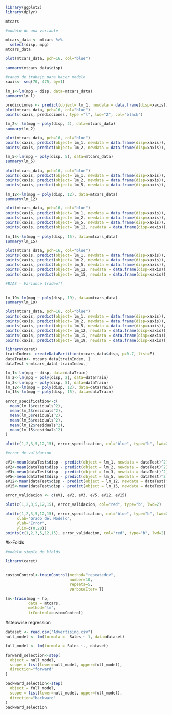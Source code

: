 ```{r}
library(ggplot2)
library(dplyr)
```


```{r}

mtcars

```

```{r}
#modelo de una variable

mtcars_data <- mtcars %>%
  select(disp, mpg)
mtcars_data
```

```{r}
plot(mtcars_data, pch=16, col="blue")
```
```{r}
summary(mtcars_data$disp)


```

```{r}
#rango de trabajo para hacer modelo
xaxis<- seq(70, 475, by=1)
```

```{r}
lm_1<-lm(mpg ~ disp, data=mtcars_data)
summary(lm_l)
```

```{r}
predicciones <- predict(object= lm_1, newdata = data.frame(disp=xaxis))
plot(mtcars_data, pch=16, col="blue")
points(xaxis, predicciones, type ="l", lwd="2", col="black")
```


```{r}
lm_2<- lm(mpg ~ poly(disp, 2), data=mtcars_data)
summary(lm_2)
```

```{r}


plot(mtcars_data, pch=16, col="blue")
points(xaxis, predict(object= lm_1, newdata = data.frame(disp=xaxis)), type ="l", lwd="2", col="black")
points(xaxis, predict(object= lm_2, newdata = data.frame(disp=xaxis)), type ="l", lwd="2", col="red")

```


```{r}

lm_5<-lm(mpg ~ poly(disp, 5), data=mtcars_data)
summary(lm_5)

```

```{r}
plot(mtcars_data, pch=16, col="blue")
points(xaxis, predict(object= lm_1, newdata = data.frame(disp=xaxis)), type ="l", lwd="2", col="black")
points(xaxis, predict(object= lm_2, newdata = data.frame(disp=xaxis)), type ="l", lwd="2", col="red")
points(xaxis, predict(object= lm_5, newdata = data.frame(disp=xaxis)), type ="l", lwd="2", col="yellow")
```


```{r}
lm_12<-lm(mpg ~ poly(disp, 12), data=mtcars_data)
summary(lm_12)
```


```{r}

plot(mtcars_data, pch=16, col="blue")
points(xaxis, predict(object= lm_1, newdata = data.frame(disp=xaxis)), type ="l", lwd="2", col="black")
points(xaxis, predict(object= lm_2, newdata = data.frame(disp=xaxis)), type ="l", lwd="2", col="red")
points(xaxis, predict(object= lm_5, newdata = data.frame(disp=xaxis)), type ="l", lwd="2", col="yellow")
points(xaxis, predict(object= lm_12, newdata = data.frame(disp=xaxis)), type ="l", lwd="2", col="darkgreen")

```


```{r}
lm_15<-lm(mpg ~ poly(disp, 15), data=mtcars_data)
summary(lm_15)

```
```{r}
plot(mtcars_data, pch=16, col="blue")
points(xaxis, predict(object= lm_1, newdata = data.frame(disp=xaxis)), type ="l", lwd="2", col="black")
points(xaxis, predict(object= lm_2, newdata = data.frame(disp=xaxis)), type ="l", lwd="2", col="red")
points(xaxis, predict(object= lm_5, newdata = data.frame(disp=xaxis)), type ="l", lwd="2", col="yellow")
points(xaxis, predict(object= lm_12, newdata = data.frame(disp=xaxis)), type ="l", lwd="2", col="darkgreen")
points(xaxis, predict(object= lm_15, newdata = data.frame(disp=xaxis)), type ="l", lwd="2", col="pink")
```


```{r}
#BIAS - Variance tradeoff
  
```

```{r}
lm_19<-lm(mpg ~ poly(disp, 19), data=mtcars_data)
summary(lm_19)
```
```{r}
plot(mtcars_data, pch=16, col="blue")
points(xaxis, predict(object= lm_1, newdata = data.frame(disp=xaxis)), type ="l", lwd="2", col="black")
points(xaxis, predict(object= lm_2, newdata = data.frame(disp=xaxis)), type ="l", lwd="2", col="red")
points(xaxis, predict(object= lm_5, newdata = data.frame(disp=xaxis)), type ="l", lwd="2", col="yellow")
points(xaxis, predict(object= lm_12, newdata = data.frame(disp=xaxis)), type ="l", lwd="2", col="darkgreen")
points(xaxis, predict(object= lm_15, newdata = data.frame(disp=xaxis)), type ="l", lwd="2", col="pink")
points(xaxis, predict(object= lm_19, newdata = data.frame(disp=xaxis)), type ="l", lwd="2", col="black")
```

```{r}


library(caret)
trainIndex<- createDataPartition(mtcars_data$disp, p=0.7, list=F)
dataTrain<- mtcars_data[trainIndex, ]
dataTest <-mtcars_data[-trainIndex,]

```
```{r}
lm_1<-lm(mpg ~ disp, data=dataTrain)
lm_2<-lm(mpg ~ poly(disp, 2), data=dataTrain)
lm_3<-lm(mpg ~ poly(disp, 5), data=dataTrain)
lm_12<-lm(mpg ~ poly(disp, 12), data=dataTrain)
lm_15<-lm(mpg ~ poly(disp, 15), data=dataTrain)

```


```{r}

error_specification<-c(
  mean(lm_1$residuals^2),
  mean(lm_2$residuals^2),
  mean(lm_3$residuals^2),
  mean(lm_5$residuals^2),
  mean(lm_12$residuals^2),
  mean(lm_15$residuals^2)
)

```
```{r}

plot(c(1,2,3,5,12,15), error_specification, col="blue", type="b", lwd=2)

```
```{r}
#error de validacion

eV1<-mean(dataTest$disp - predict(object = lm_1, newdata = dataTest)^2)
eV2<-mean(dataTest$disp - predict(object = lm_2, newdata = dataTest)^2)
eV3<-mean(dataTest$disp - predict(object = lm_3, newdata = dataTest)^2)
eV5<-mean(dataTest$disp - predict(object = lm_5, newdata = dataTest)^2)
eV12<-mean(dataTest$disp - predict(object = lm_12, newdata = dataTest)^2)
eV15<-mean(dataTest$disp - predict(object = lm_15, newdata = dataTest)^2)

error_validacion <- c(eV1, eV2, eV3, eV5, eV12, eV15)

plot(c(1,2,3,5,12,15), error_validacion, col="red", type="b", lwd=2)

```



```{r}
plot(c(1,2,3,5,12,15), error_specification, col="blue", type="b", lwd=2,
     xlab="Grado del Modelo",
     ylab="Error",
     ylim=c(0,20))
points(c(1,2,3,5,12,15), error_validacion, col="red", type="b", lwd=2)
```


#k-Folds

```{r}
#modelo simple de kfolds

library(caret)



```
```{r}
customControl<-trainControl(method="repeatedcv",
                            number=10,
                            repeats=5,
                            verboseIter= T)
```

```{r}

lm<-train(mpg ~ hp, 
          data = mtcars,
          method="lm",
          trControl=customControl)


```
#stepwise regression
```{r}
dataset <- read.csv("Advertising.csv")
null_model <- lm(formula =  Sales ~ 1, data=dataset)

full_model <- lm(formula = Sales ~., dataset)

forward_selection<-step(
  object = null_model,
  scope = list(lower=null_model, upper=full_model),
  direction="forward"
)
```

```{r}
backward_selection<-step(
  object = full_model,
  scope = list(lower=null_model, upper=full_model),
  direction="backward"
)
backward_selection
```

